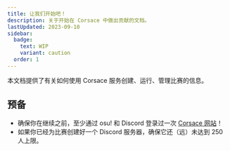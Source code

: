 ```yaml
---
title: 让我们开始吧！
description: 关于开始在 Corsace 中做出贡献的文档。
lastUpdated: 2023-09-10
sidebar:
  badge:
    text: WIP
    variant: caution
  order: 1
---
```



本文档提供了有关如何使用 Corsace 服务创建、运行、管理比赛的信息。

## 预备

-   确保你在继续之前，至少通过 osu! 和 Discord 登录过一次 [Corsace 网站](https://corsace.io)！ 
-   如果你已经为比赛创建好一个 Discord 服务器，确保它还（远）未达到 250 人上限。

<WorkInProgress section="tournaments" />
